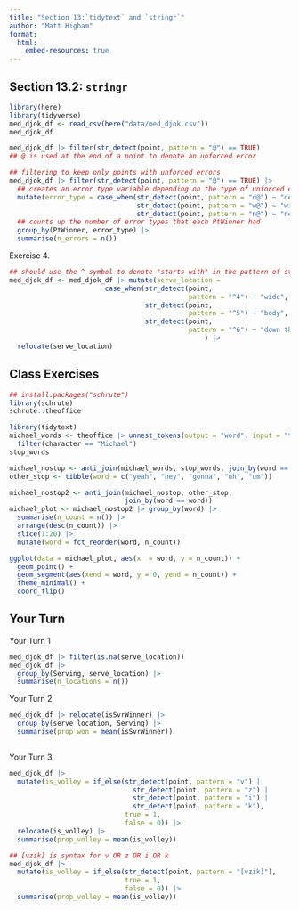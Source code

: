 ```yaml
---
title: "Section 13:`tidytext` and `stringr`"
author: "Matt Higham"
format: 
  html:
    embed-resources: true
---
```


## Section 13.2: `stringr`

```r
library(here)
library(tidyverse)
med_djok_df <- read_csv(here("data/med_djok.csv"))
med_djok_df

med_djok_df |> filter(str_detect(point, pattern = "@") == TRUE)
## @ is used at the end of a point to denote an unforced error

## filtering to keep only points with unforced errors
med_djok_df |> filter(str_detect(point, pattern = "@") == TRUE) |>
  ## creates an error type variable depending on the type of unforced error
  mutate(error_type = case_when(str_detect(point, pattern = "d@") ~ "deep error",
                                str_detect(point, pattern = "w@") ~ "wide error",
                                str_detect(point, pattern = "n@") ~ "net error")) |>
  ## counts up the number of error types that each PtWinner had
  group_by(PtWinner, error_type) |>
  summarise(n_errors = n())
```

Exercise 4.

```r
## should use the ^ symbol to denote "starts with" in the pattern of str_detect()
med_djok_df <- med_djok_df |> mutate(serve_location =
                        case_when(str_detect(point,
                                             pattern = "^4") ~ "wide",
                                  str_detect(point,
                                             pattern = "^5") ~ "body",
                                  str_detect(point, 
                                             pattern = "^6") ~ "down the center")
                                                 ) |>
  relocate(serve_location)
```

## Class Exercises

```r
## install.packages("schrute")
library(schrute)
schrute::theoffice

library(tidytext)
michael_words <- theoffice |> unnest_tokens(output = "word", input = "text") |>
  filter(character == "Michael")
stop_words

michael_nostop <- anti_join(michael_words, stop_words, join_by(word == word))
other_stop <- tibble(word = c("yeah", "hey", "gonna", "uh", "um"))

michael_nostop2 <- anti_join(michael_nostop, other_stop,
                             join_by(word == word))
michael_plot <- michael_nostop2 |> group_by(word) |>
  summarise(n_count = n()) |>
  arrange(desc(n_count)) |>
  slice(1:20) |>
  mutate(word = fct_reorder(word, n_count))

ggplot(data = michael_plot, aes(x  = word, y = n_count)) +
  geom_point() +
  geom_segment(aes(xend = word, y = 0, yend = n_count)) +
  theme_minimal() +
  coord_flip()
```

## Your Turn

Your Turn 1

```r
med_djok_df |> filter(is.na(serve_location))
med_djok_df |>
  group_by(Serving, serve_location) |>
  summarise(n_locations = n())
```

Your Turn 2

```r
med_djok_df |> relocate(isSvrWinner) |>
  group_by(serve_location, Serving) |>
  summarise(prop_won = mean(isSvrWinner))
  
```

Your Turn 3

```r
med_djok_df |>
  mutate(is_volley = if_else(str_detect(point, pattern = "v") |
                               str_detect(point, pattern = "z") |
                               str_detect(point, pattern = "i") |
                               str_detect(point, pattern = "k"),
                             true = 1,
                             false = 0)) |>
  relocate(is_volley) |>
  summarise(prop_volley = mean(is_volley))

## [vzik] is syntax for v OR z OR i OR k
med_djok_df |>
  mutate(is_volley = if_else(str_detect(point, pattern = "[vzik]"),
                             true = 1,
                             false = 0)) |>
  summarise(prop_volley = mean(is_volley))
```
